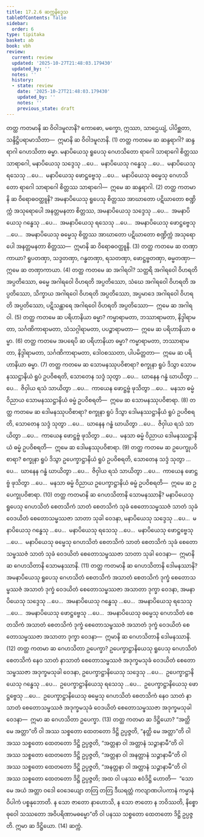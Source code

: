 ```yaml
---
title: 17.2.6 ဆက္ကနိဒ္ဒေသ
tableOfContents: false
sidebar:
  order: 6
type: tipitaka
basket: ab
book: vbh
review:
  current: review
  updated: '2025-10-27T21:48:03.179430'
  updated_by: ''
  notes: ''
  history:
  - state: review
    date: '2025-10-27T21:48:03.179430'
    updated_by: ''
    notes: ''
    previous_state: draft
---
```



<ReviewStatus review={frontmatter.review} showDetails={true} />

<HypothesisAnnotation frontmatter={frontmatter} />

<DynamicBreadcrumb />

<Division number="944" book="vbh" e="ch" v="30" p="394">

<Paragraph number="2862" book="vbh">
တတ္ထ ကတမာနိ ဆ ဝိဝါဒမူလာနိ? ကောဓော, မက္ခော, ဣဿာ, သာဌေယျံ, ပါပိစ္ဆတာ, သန္ဒိဋ္ဌိပရာမာသိတာ—  ဣမာနိ ဆ ဝိဝါဒမူလာနိ. (1)
</Paragraph>

<Paragraph number="2863" book="vbh">
တတ္ထ ကတမေ ဆ ဆန္ဒရာဂါ? ဆန္ဒရာဂါ ဂေဟသိတာ ဓမ္မာ. မနာပိယေသု ရူပေသု ဂေဟသိတော ရာဂေါ သာရာဂေါ စိတ္တဿ သာရာဂေါ, မနာပိယေသု သဒ္ဒေသု …ပေ…  မနာပိယေသု ဂန္ဓေသု …ပေ…  မနာပိယေသု ရသေသု …ပေ…  မနာပိယေသု ဖောဋ္ဌဗ္ဗေသု …ပေ…  မနာပိယေသု ဓမ္မေသု ဂေဟသိတော ရာဂေါ သာရာဂေါ စိတ္တဿ သာရာဂေါ—  ဣမေ ဆ ဆန္ဒရာဂါ. (2)
</Paragraph>

<Paragraph number="2864" book="vbh">
တတ္ထ ကတမာနိ ဆ ဝိရောဓဝတ္ထူနိ? အမနာပိယေသု ရူပေသု စိတ္တဿ အာဃာတော ပဋိဃာတော စဏ္ဍိက္ကံ အသုရောပေါ အနတ္တမနတာ စိတ္တဿ, အမနာပိယေသု သဒ္ဒေသု …ပေ…  အမနာပိယေသု ဂန္ဓေသု …ပေ…  အမနာပိယေသု ရသေသု …ပေ…  အမနာပိယေသု ဖောဋ္ဌဗ္ဗေသု …ပေ…  အမနာပိယေသု ဓမ္မေသု စိတ္တဿ အာဃာတော ပဋိဃာတော စဏ္ဍိက္ကံ အသုရောပေါ အနတ္တမနတာ စိတ္တဿ—  ဣမာနိ ဆ ဝိရောဓဝတ္ထူနိ. (3)
</Paragraph>

<Paragraph number="2865" book="vbh">
တတ္ထ ကတမေ ဆ တဏှာကာယာ? ရူပတဏှာ, သဒ္ဒတဏှာ, ဂန္ဓတဏှာ, ရသတဏှာ, ဖောဋ္ဌဗ္ဗတဏှာ, ဓမ္မတဏှာ—  ဣမေ ဆ တဏှာကာယာ. (4)
</Paragraph>

</Division>
<Division number="945" book="vbh" e="ch" v="30" p="395">

<Paragraph number="2866" book="vbh">
တတ္ထ ကတမေ ဆ အဂါရဝါ? သတ္ထရိ အဂါရဝေါ ဝိဟရတိ အပ္ပတိဿော, ဓမ္မေ အဂါရဝေါ ဝိဟရတိ အပ္ပတိဿော, သံဃေ အဂါရဝေါ ဝိဟရတိ အပ္ပတိဿော, သိက္ခာယ အဂါရဝေါ ဝိဟရတိ အပ္ပတိဿော, အပ္ပမာဒေ အဂါရဝေါ ဝိဟရတိ အပ္ပတိဿော, ပဋိသန္ထာရေ အဂါရဝေါ ဝိဟရတိ အပ္ပတိဿော—  ဣမေ ဆ အဂါရဝါ. (5)
</Paragraph>

<Paragraph number="2867" book="vbh">
တတ္ထ ကတမေ ဆ ပရိဟာနိယာ ဓမ္မာ? ကမ္မာရာမတာ, ဘဿာရာမတာ, နိဒ္ဒါရာမတာ, သင်္ဂဏိကာရာမတာ, သံသဂ္ဂါရာမတာ, ပပဉ္စာရာမတာ—  ဣမေ ဆ ပရိဟာနိယာ ဓမ္မာ. (6)
</Paragraph>

</Division>
<Division number="946" book="vbh" e="ch" v="30" p="395">

<Paragraph number="2868" book="vbh">
တတ္ထ ကတမေ အပရေပိ ဆ ပရိဟာနိယာ ဓမ္မာ? ကမ္မာရာမတာ, ဘဿာရာမတာ, နိဒ္ဒါရာမတာ, သင်္ဂဏိကာရာမတာ, ဒေါဝစဿတာ, ပါပမိတ္တတာ—  ဣမေ ဆ ပရိဟာနိယာ ဓမ္မာ. (7)
</Paragraph>

<Paragraph number="2869" book="vbh">
တတ္ထ ကတမေ ဆ သောမနဿုပဝိစာရာ? စက္ခုနာ ရူပံ ဒိသွာ သောမနဿဋ္ဌာနိယံ ရူပံ ဥပဝိစရတိ, သောတေန သဒ္ဒံ သုတွာ …ပေ…  ဃာနေန ဂန္ဓံ ဃာယိတွာ …ပေ…  ဇိဝှါယ ရသံ သာယိတွာ …ပေ…  ကာယေန ဖောဋ္ဌဗ္ဗံ ဖုသိတွာ …ပေ…  မနသာ ဓမ္မံ ဝိညာယ သောမနဿဋ္ဌာနိယံ ဓမ္မံ ဥပဝိစရတိ—  ဣမေ ဆ သောမနဿုပဝိစာရာ. (8)
</Paragraph>

<Paragraph number="2870" book="vbh">
တတ္ထ ကတမေ ဆ ဒေါမနဿုပဝိစာရာ? စက္ခုနာ ရူပံ ဒိသွာ ဒေါမနဿဋ္ဌာနိယံ ရူပံ ဥပဝိစရတိ, သောတေန သဒ္ဒံ သုတွာ …ပေ…  ဃာနေန ဂန္ဓံ ဃာယိတွာ …ပေ…  ဇိဝှါယ ရသံ သာယိတွာ …ပေ…  ကာယေန ဖောဋ္ဌဗ္ဗံ ဖုသိတွာ …ပေ…  မနသာ ဓမ္မံ ဝိညာယ ဒေါမနဿဋ္ဌာနိယံ ဓမ္မံ ဥပဝိစရတိ—  ဣမေ ဆ ဒေါမနဿုပဝိစာရာ. (9)
</Paragraph>

<Paragraph number="2871" book="vbh">
တတ္ထ ကတမေ ဆ ဥပေက္ခုပဝိစာရာ? စက္ခုနာ ရူပံ ဒိသွာ ဥပေက္ခာဋ္ဌာနိယံ ရူပံ ဥပဝိစရတိ, သောတေန သဒ္ဒံ သုတွာ …ပေ…  ဃာနေန ဂန္ဓံ ဃာယိတွာ …ပေ…  ဇိဝှါယ ရသံ သာယိတွာ …ပေ…  ကာယေန ဖောဋ္ဌဗ္ဗံ ဖုသိတွာ …ပေ…  မနသာ ဓမ္မံ ဝိညာယ ဥပေက္ခာဋ္ဌာနိယံ ဓမ္မံ ဥပဝိစရတိ—  ဣမေ ဆ ဥပေက္ခုပဝိစာရာ. (10)
</Paragraph>

</Division>
<Division number="947" book="vbh" e="ch" v="30" p="396">

<Paragraph number="2872" book="vbh">
တတ္ထ ကတမာနိ ဆ ဂေဟသိတာနိ သောမနဿာနိ? မနာပိယေသု ရူပေသု ဂေဟသိတံ စေတသိကံ သာတံ စေတသိကံ သုခံ စေတောသမ္ဖဿဇံ သာတံ သုခံ ဝေဒယိတံ စေတောသမ္ဖဿဇာ သာတာ သုခါ ဝေဒနာ, မနာပိယေသု သဒ္ဒေသု …ပေ…  မနာပိယေသု ဂန္ဓေသု …ပေ…  မနာပိယေသု ရသေသု …ပေ…  မနာပိယေသု ဖောဋ္ဌဗ္ဗေသု …ပေ…  မနာပိယေသု ဓမ္မေသု ဂေဟသိတံ စေတသိကံ သာတံ စေတသိကံ သုခံ စေတောသမ္ဖဿဇံ သာတံ သုခံ ဝေဒယိတံ စေတောသမ္ဖဿဇာ သာတာ သုခါ ဝေဒနာ—  ဣမာနိ ဆ ဂေဟသိတာနိ သောမနဿာနိ. (11)
</Paragraph>

<Paragraph number="2873" book="vbh">
တတ္ထ ကတမာနိ ဆ ဂေဟသိတာနိ ဒေါမနဿာနိ? အမနာပိယေသု ရူပေသု ဂေဟသိတံ စေတသိကံ အသာတံ စေတသိကံ ဒုက္ခံ စေတောသမ္ဖဿဇံ အသာတံ ဒုက္ခံ ဝေဒယိတံ စေတောသမ္ဖဿဇာ အသာတာ ဒုက္ခာ ဝေဒနာ, အမနာပိယေသု သဒ္ဒေသု …ပေ…  အမနာပိယေသု ဂန္ဓေသု …ပေ…  အမနာပိယေသု ရသေသု …ပေ…  အမနာပိယေသု ဖောဋ္ဌဗ္ဗေသု …ပေ…  အမနာပိယေသု ဓမ္မေသု ဂေဟသိတံ စေတသိကံ အသာတံ စေတသိကံ ဒုက္ခံ စေတောသမ္ဖဿဇံ အသာတံ ဒုက္ခံ ဝေဒယိတံ စေတောသမ္ဖဿဇာ အသာတာ ဒုက္ခာ ဝေဒနာ—  ဣမာနိ ဆ ဂေဟသိတာနိ ဒေါမနဿာနိ. (12)
</Paragraph>

<Paragraph number="2874" book="vbh">
တတ္ထ ကတမာ ဆ ဂေဟသိတာ ဥပေက္ခာ? ဥပေက္ခာဋ္ဌာနိယေသု ရူပေသု ဂေဟသိတံ စေတသိကံ နေဝ သာတံ နာသာတံ စေတောသမ္ဖဿဇံ အဒုက္ခမသုခံ ဝေဒယိတံ စေတောသမ္ဖဿဇာ အဒုက္ခမသုခါ ဝေဒနာ, ဥပေက္ခာဋ္ဌာနိယေသု သဒ္ဒေသု …ပေ…  ဥပေက္ခာဋ္ဌာနိယေသု ဂန္ဓေသု …ပေ…  ဥပေက္ခာဋ္ဌာနိယေသု ရသေသု …ပေ…  ဥပေက္ခာဋ္ဌာနိယေသု ဖောဋ္ဌဗ္ဗေသု …ပေ…  ဥပေက္ခာဋ္ဌာနိယေသု ဓမ္မေသု ဂေဟသိတံ စေတသိကံ နေဝ သာတံ နာသာတံ စေတောသမ္ဖဿဇံ အဒုက္ခမသုခံ ဝေဒယိတံ စေတောသမ္ဖဿဇာ အဒုက္ခမသုခါ ဝေဒနာ—  ဣမာ ဆ ဂေဟသိတာ ဥပေက္ခာ. (13)
</Paragraph>

</Division>
<Division number="948" book="vbh" e="ch" v="30" p="396">

<Paragraph number="2875" book="vbh">
တတ္ထ ကတမာ ဆ ဒိဋ္ဌိယော? “အတ္ထိ မေ အတ္တာ”တိ ဝါ အဿ သစ္စတော ထေတတော ဒိဋ္ဌိ ဥပ္ပဇ္ဇတိ, “နတ္ထိ မေ အတ္တာ”တိ ဝါ အဿ သစ္စတော ထေတတော ဒိဋ္ဌိ ဥပ္ပဇ္ဇတိ, “အတ္တနာ ဝါ အတ္တာနံ သဉ္ဇာနာမီ”တိ ဝါ အဿ သစ္စတော ထေတတော ဒိဋ္ဌိ ဥပ္ပဇ္ဇတိ, “အတ္တနာ ဝါ အနတ္တာနံ သဉ္ဇာနာမီ”တိ ဝါ အဿ သစ္စတော ထေတတော ဒိဋ္ဌိ ဥပ္ပဇ္ဇတိ, “အနတ္တနာ ဝါ အတ္တာနံ သဉ္ဇာနာမီ”တိ ဝါ အဿ သစ္စတော ထေတတော ဒိဋ္ဌိ ဥပ္ပဇ္ဇတိ; အထ ဝါ ပနဿ ဧဝံဒိဋ္ဌိ ဟောတိ—  “သော မေ အယံ အတ္တာ ဝဒေါ ဝေဒေယျော တတြ တတြ ဒီဃရတ္တံ ကလျာဏပါပကာနံ ကမ္မာနံ ဝိပါကံ ပစ္စနုဘောတိ. န သော ဇာတော နာဟောသိ, န သော ဇာတော န ဘဝိဿတိ, နိစ္စော ဓုဝေါ သဿတော အဝိပရိဏာမဓမ္မော”တိ ဝါ ပနဿ သစ္စတော ထေတတော ဒိဋ္ဌိ ဥပ္ပဇ္ဇတိ. ဣမာ ဆ ဒိဋ္ဌိယော. (14)

</Paragraph>
</Division>

<Paragraph number="2876" type="center" book="vbh">
ဆက္ကံ.
</Paragraph>